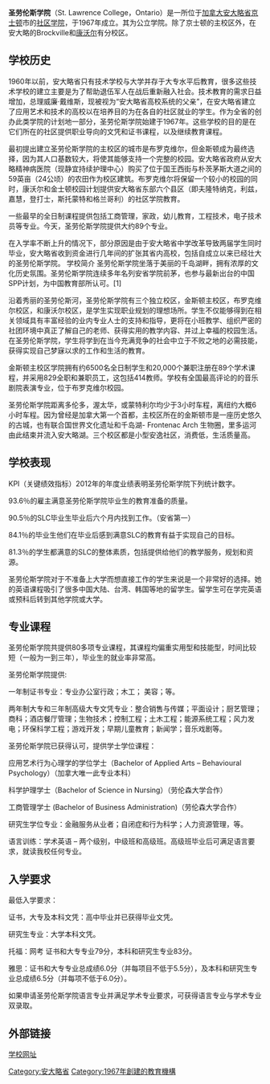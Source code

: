 {{Infobox University
|name           = '''圣劳伦斯学院'''
|image          = 
|motto          = Dream it. Then live it. 拥有梦想，实现梦想。
|Former motto   = A passion for life long learning.
|established    = 1967
|type           = [[Community_College|Public]] 
|publictransit   = On bus route
|president      = Chris Whitaker
|staff          = 1,000
|city           = [[Kingston,_Ontario|Kingston, Ontario]]
|country        = [[Canada|Canada]]
|students       = 6,500 全职, 20,000 兼职
|colours        = [[Red_(color)|Red]] {{color box|#C41230}} & [[Black_(color)|Black]] {{color box|#000000}}
|undergrad      = 应用艺术行为心理学, 工商管理学士, 和护士
|postgrad       = 自闭症和行为心理科技
|postgrad_label = 证书, 文凭，本科文凭，研究生文凭
|faculty        = 商科, 社区服务, 电脑, 医疗, 司法与应用艺术, 技术行业和旅游 
|campus         = [[Kingston,_Ontario|Kingston]], [[Cornwall,_Ontario|Cornwall]], [[Brockville,_Ontario|Brockville]]
|affiliations   =  [[Canadian_Colleges_Athletic_Association|CCAA]], [[Association_of_Canadian_Community_Colleges|ACCC]], [[Association_of_Universities_and_Colleges_of_Canada|AUCC]], [[Canadian_Bureau_for_International_Education|CBIE]]
|free_label   = Sports teams 
|free         = Vikings, Sharks, Schooners
|mascot         = SLC Viking
|website        = http://www.stlawrencecollege.ca/
}}
'''圣劳伦斯学院'''（St. Lawrence College，Ontario）是一所位于[[加拿大|加拿大]][[安大略省|安大略省]][[金斯顿_(安大略省)|京士顿]]市的[[社区学院|社区学院]]，于1967年成立。其为公立学院。除了京士顿的主校区外，在安大略的Brockville和[[康沃尔_(安大略省)|康沃尔]]有分校区。

== 学校历史 ==
 
1960年以前，安大略省只有技术学校与大学并存于大专水平后教育，很多这些技术学校的建立主要是为了帮助退伍军人在战后重新融入社会。技术教育的需求日益增加，总理威廉·戴维斯，现被视为“安大略省高校系统的父亲”，在安大略省建立了应用艺术和技术的高校以在培养目的为在各自的社区就业的学生。作为全省的创办此类学院的计划地一部分，圣劳伦斯学院始建于1967年。这些学校的目的是在它们所在的社区提供职业导向的文凭和证书课程，以及继续教育课程。 

最初提出建立圣劳伦斯学院的主校区的城市是布罗克维尔，但金斯顿成为最终选择，因为其人口基数较大，将使其能够支持一个完整的校园。安大略省政府从安大略精神病医院（现静宜持续护理中心）购买了位于国王西街与朴茨茅斯大道之间的59英亩（24公顷）的农田作为校区建筑。布罗克维尔将保留一个较小的校园的同时，康沃尔和金士顿校园计划提供安大略省东部六个县区（即夫隆特纳克，利兹，嘉慧，登打士，斯托蒙特和格兰哥利）的社区学院教育。

一些最早的全日制课程提供包括工商管理，家政，幼儿教育，工程技术，电子技术员等专业。今天，圣劳伦斯学院提供大约89个专业。 

在入学率不断上升的情况下，部分原因是由于安大略省中学改革导致两届学生同时毕业，安大略省收到资金进行几年间的扩张其省内高校，包括自成立以来已经壮大的圣劳伦斯学院。
学校简介 
圣劳伦斯学院坐落于美丽的千岛湖畔，拥有浓厚的文化历史氛围。圣劳伦斯学院连续多年名列安省学院前茅，也参与最新出台的中国SPP计划，为中国教育部所认可。[1]

沿着秀丽的圣劳伦斯河，圣劳伦斯学院有三个独立校区，金斯顿主校区，布罗克维尔校区，和康沃尔校区，是学生实现职业规划的理想场所。学生不仅能够得到在相关领域具有丰富经验的业内专业人士的支持和指导，更将在小班教学、组织严密的社团环境中真正了解自己的老师、获得实用的教学内容、并过上幸福的校园生活。在圣劳伦斯学院，学生将学到在当今充满竞争的社会中立于不败之地的必需技能，获得实现自己梦寐以求的工作和生活的教育。

金斯顿主校区学院拥有约6500名全日制学生和20,000个兼职注册在89个学术课程，并采用829全职和兼职员工，这包括414教师。学校有全国最高评论的的音乐剧院表演专业，位于布罗克维尔校园。

圣劳伦斯学院距离多伦多，渥太华，或蒙特利尔均少于3小时车程，离纽约大概6小时车程。因为曾经是加拿大第一个首都，主校区所在的金斯顿市是一座历史悠久的古城，也有联合国世界文化遗址和千岛湖- Frontenac Arch 生物圈，里多运河由此结束并流入安大略湖。三个校区都是小型安逸社区，消费低，生活质量高。
== 学校表现 == 
KPI（关键绩效指标）2012年的年度业绩表明圣劳伦斯学院下列统计数字。

93.6％的雇主满意圣劳伦斯学院毕业生的教育准备的质量。

90.5％的SLC毕业生毕业后六个月内找到工作。（安省第一）

84.1％的毕业生他们在毕业后感到满意SLC的教育有益于实现自己的目标。

81.3％的学生都满意的SLC的整体素质，包括提供给他们的教学服务，规划和资源。

圣劳伦斯学院对于不准备上大学而想直接工作的学生来说是一个非常好的选择。她的英语课程吸引了很多中国大陆、台湾、韩国等地的留学生。留学生可在学完英语或预科后转到其他学院或大学。

== 专业课程 == 
圣劳伦斯学院共提供80多项专业课程，其课程均偏重实用型和技能型，时间比较短（一般为一到三年），毕业生的就业率非常高。

圣劳伦斯学院提供:

一年制证书专业：专业办公室行政；木工； 美容；等。

两年制大专和三年制高级大专文凭专业：整合销售与传媒；平面设计；厨艺管理；商科；酒店餐厅管理；生物技术；控制工程；土木工程；能源系统工程；风力发电；环保科学工程；游戏开发；早期儿童教育；新闻学；音乐戏剧等。

圣劳伦斯学院已获得认可，提供学士学位课程：

应用艺术行为心理学的学位学士（Bachelor of Applied Arts – Behavioural Psychology）（加拿大唯一此专业本科）

科学护理学士（Bachelor of Science in Nursing）（劳伦森大学合作）

工商管理学士 (Bachelor of Business Administration)（劳伦森大学合作）

研究生学位专业：金融服务从业者；自闭症和行为科学；人力资源管理，等。

语言训练：学术英语 – 两个级别，中级班和高级班。高级班毕业后可满足语言要求，就读我校任何专业。
== 入学要求 == 
最低入学要求：

证书，大专及本科文凭：高中毕业并已获得毕业文凭。

研究生专业：大学本科文凭。

托福：网考 证书和大专专业79分，本科和研究生专业83分。

雅思：证书和大专专业总成绩6.0分（并每项目不低于5.5分），及本科和研究生专业总成绩6.5分（并每项不低于6.0分）。

如果申请圣劳伦斯学院语言专业并满足学术专业要求，可获得语言专业与学术专业双录取。


== 外部链接 ==
[https://web.archive.org/web/20120623163922/http://www.stlawrencecollege.ca/ 学校网址]

[[Category:安大略省|Category:安大略省]]
[[Category:1967年創建的教育機構|Category:1967年創建的教育機構]]